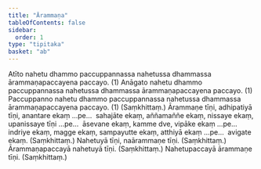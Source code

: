 ```yaml
---
title: "Ārammaṇa"
tableOfContents: false
sidebar:
  order: 1
type: "tipitaka"
basket: "ab"
---
```



<DynamicBreadcrumb />

<Division number="212">

<Paragraph number="807">
Atīto nahetu dhammo paccuppannassa nahetussa dhammassa ārammaṇapaccayena paccayo. (1)
</Paragraph>

<Paragraph number="808">
Anāgato nahetu dhammo paccuppannassa nahetussa dhammassa ārammaṇapaccayena paccayo. (1)
</Paragraph>

<Paragraph number="809">
Paccuppanno nahetu dhammo paccuppannassa nahetussa dhammassa ārammaṇapaccayena paccayo. (1) (Saṃkhittaṃ.)
</Paragraph>

</Division>
<Division number="213">

<Paragraph number="810">
Ārammaṇe tīṇi, adhipatiyā tīṇi, anantare ekaṃ …pe…  sahajāte ekaṃ, aññamaññe ekaṃ, nissaye ekaṃ, upanissaye tīṇi …pe…  āsevane ekaṃ, kamme dve, vipāke ekaṃ …pe…  indriye ekaṃ, magge ekaṃ, sampayutte ekaṃ, atthiyā ekaṃ …pe…  avigate ekaṃ. (Saṃkhittaṃ.)
</Paragraph>

<Paragraph number="811">
Nahetuyā tīṇi, naārammaṇe tīṇi. (Saṃkhittaṃ.)
</Paragraph>

<Paragraph number="812">
Ārammaṇapaccayā nahetuyā tīṇi. (Saṃkhittaṃ.)
</Paragraph>

<Paragraph number="813">
Nahetupaccayā ārammaṇe tīṇi. (Saṃkhittaṃ.)
</Paragraph>
</Division>